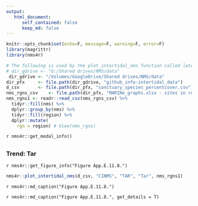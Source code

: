```yaml
---
output:
   html_document:
      self_contained: false
      keep_md: false
---
```


```r
knitr::opts_chunk$set(echo=F, message=F, warning=F, error=F)
library(magrittr)
library(nms4r)

# The following is used by the plot_intertidal_nms function called later
# dir_gdrive <- "G:/Shared drives/NMS/data"
 dir_gdrive <- "/Volumes/GoogleDrive/Shared drives/NMS/data"
dir_pfx     <- file.path(dir_gdrive, "github_info-intertidal_data")
d_csv       <- file.path(dir_pfx, "sanctuary_species_percentcover.csv")
nms_rgns_csv    <- file.path(dir_pfx, "MARINe_graphs.xlsx - sites in regions.csv")
nms_rgns1 <- readr::read_csv(nms_rgns_csv) %>% 
  tidyr::fill(nms) %>% 
  dplyr::group_by(nms) %>% 
  tidyr::fill(region) %>% 
  dplyr::mutate(
    rgn = region) # View(nms_rgns)
```

`r nms4r::get_modal_info()`

##  {.tabset} 

### Trend: Tar
`r nms4r::get_figure_info("Figure App.E.11.8.")`
```r
nms4r::plot_intertidal_nms(d_csv, "CINMS", "TAR", "Tar", nms_rgns1)
```
`r nms4r::md_caption("Figure App.E.11.8.")`

`r nms4r::md_caption("Figure App.E.11.8.", get_details = T)`

